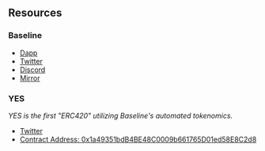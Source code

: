 ## Resources
### Baseline

- [Dapp](https://app.baseline.markets/)
- [Twitter](https://twitter.com/baselinemarkets)
- [Discord](https://discord.gg/baseline)
- [Mirror](https://mirror.xyz/0xe7AD459A24A10C5E94B76CcD24da62A8394eBf5f)

### YES

*YES is the first "ERC420" utilizing Baseline's automated tokenomics.*

- [Twitter](https://twitter.com/YESMONEY420)
- [Contract Address: 0x1a49351bdB4BE48C0009b661765D01ed58E8C2d8](https://blastscan.io/address/0x1a49351bdB4BE48C0009b661765D01ed58E8C2d8)

